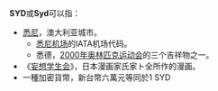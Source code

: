 '''SYD'''或'''Syd'''可以指：
*[[悉尼|悉尼]]，澳大利亚城市。
**[[悉尼机场|悉尼机场]]的IATA机场代码。
**悉德，[[2000年奥林匹克运动会|2000年奥林匹克运动会]]的三个吉祥物之一。
*《[[妄想学生会|妄想学生会]]》，日本漫画家氏家ト全所作的漫画。
*一種加密貨幣，新台幣六萬元等同於1 SYD
{{Disambig|cat=三字拉丁字母縮寫消歧義}}